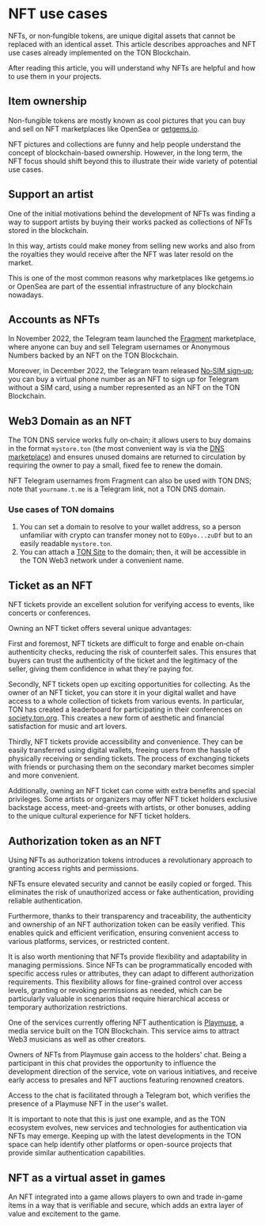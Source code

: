 
# NFT use cases

NFTs, or non‑fungible tokens, are unique digital assets that cannot be replaced with an identical asset. This article describes approaches and NFT use cases already implemented on the TON Blockchain.

After reading this article, you will understand why NFTs are helpful and how to use them in your projects.

## Item ownership

Non-fungible tokens are mostly known as cool pictures that you can buy and sell on NFT marketplaces like OpenSea or [getgems.io](https://getgems.io).

NFT pictures and collections are funny and help people understand the concept of blockchain-based ownership. However, in the long term, the NFT focus should shift beyond this to illustrate their wide variety of potential use cases.

## Support an artist

One of the initial motivations behind the development of NFTs was finding a way to support artists by buying their works packed as collections of NFTs stored in the blockchain.

In this way, artists could make money from selling new works and also from the royalties they would receive after the NFT was later resold on the market.

This is one of the most common reasons why marketplaces like getgems.io or OpenSea are part of the essential infrastructure of any blockchain nowadays.

## Accounts as NFTs

In November 2022, the Telegram team launched the [Fragment](https://fragment.com/) marketplace, where anyone can buy and sell Telegram usernames or Anonymous Numbers backed by an NFT on the TON Blockchain.

Moreover, in December 2022, the Telegram team released [No‑SIM sign‑up](https://telegram.org/blog/ultimate-privacy-topics-2-0#sign-up-without-a-sim-card); you can buy a virtual phone number as an NFT to sign up for Telegram without a SIM card, using a number represented as an NFT on the TON Blockchain.

## Web3 Domain as an NFT

The TON DNS service works fully on‑chain; it allows users to buy domains in the format `mystore.ton` (the most convenient way is via the [DNS marketplace](https://dns.ton.org/)) and ensures unused domains are returned to circulation by requiring the owner to pay a small, fixed fee to renew the domain.

NFT Telegram usernames from Fragment can also be used with TON DNS; note that `yourname.t.me` is a Telegram link, not a TON DNS domain.

### Use cases of TON domains

1. You can set a domain to resolve to your wallet address, so a person unfamiliar with crypto can transfer money not to `EQDyo...zuDf` but to an easily readable `mystore.ton`.
2. You can attach a [TON Site](/v3/guidelines/web3/ton-proxy-sites/how-to-run-ton-site) to the domain; then, it will be accessible in the TON Web3 network under a convenient name.

## Ticket as an NFT

NFT tickets provide an excellent solution for verifying access to events, like concerts or conferences.

Owning an NFT ticket offers several unique advantages:

First and foremost, NFT tickets are difficult to forge and enable on‑chain authenticity checks, reducing the risk of counterfeit sales. This ensures that buyers can trust the authenticity of the ticket and the legitimacy of the seller, giving them confidence in what they're paying for.

Secondly, NFT tickets open up exciting opportunities for collecting. As the owner of an NFT ticket, you can store it in your digital wallet and have access to a whole collection of tickets from various events. In particular, TON has created a leaderboard for participating in their conferences on [society.ton.org](https://society.ton.org/contributors?tab=leaderboard). This creates a new form of aesthetic and financial satisfaction for music and art lovers.

Thirdly, NFT tickets provide accessibility and convenience. They can be easily transferred using digital wallets, freeing users from the hassle of physically receiving or sending tickets. The process of exchanging tickets with friends or purchasing them on the secondary market becomes simpler and more convenient.

Additionally, owning an NFT ticket can come with extra benefits and special privileges. Some artists or organizers may offer NFT ticket holders exclusive backstage access, meet-and-greets with artists, or other bonuses, adding to the unique cultural experience for NFT ticket holders.

## Authorization token as an NFT

Using NFTs as authorization tokens introduces a revolutionary approach to granting access rights and permissions.

NFTs ensure elevated security and cannot be easily copied or forged. This eliminates the risk of unauthorized access or fake authentication, providing reliable authentication.

Furthermore, thanks to their transparency and traceability, the authenticity and ownership of an NFT authorization token can be easily verified. This enables quick and efficient verification, ensuring convenient access to various platforms, services, or restricted content.

It is also worth mentioning that NFTs provide flexibility and adaptability in managing permissions. Since NFTs can be programmatically encoded with specific access rules or attributes, they can adapt to different authorization requirements. This flexibility allows for fine-grained control over access levels, granting or revoking permissions as needed, which can be particularly valuable in scenarios that require hierarchical access or temporary authorization restrictions.

One of the services currently offering NFT authentication is [Playmuse](https://playmuse.org/), a media service built on the TON Blockchain. This service aims to attract Web3 musicians as well as other creators.

Owners of NFTs from Playmuse gain access to the holders' chat. Being a participant in this chat provides the opportunity to influence the development direction of the service, vote on various initiatives, and receive early access to presales and NFT auctions featuring renowned creators.

Access to the chat is facilitated through a Telegram bot, which verifies the presence of a Playmuse NFT in the user's wallet.

It is important to note that this is just one example, and as the TON ecosystem evolves, new services and technologies for authentication via NFTs may emerge. Keeping up with the latest developments in the TON space can help identify other platforms or open-source projects that provide similar authentication capabilities.

## NFT as a virtual asset in games

An NFT integrated into a game allows players to own and trade in-game items in a way that is verifiable and secure, which adds an extra layer of value and excitement to the game.

<Feedback />
